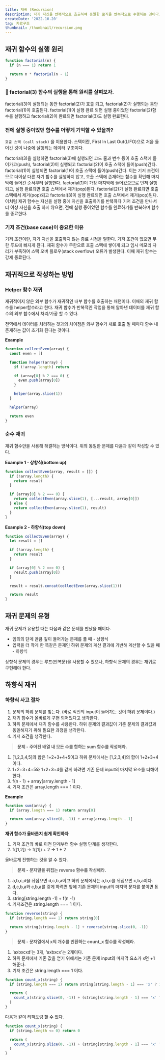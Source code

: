 ```yaml
---
title: 재귀 (Recursion)
description: 자기 자신을 반복적으로 호출하여 동일한 로직을 반복적으로 수행하는 것이다. 무한 실행이 되지 않도록 함수 호출을 멈추는 기저 조건을 설정하는 것이 중요하다.
createDate: '2022.10.20'
tag: 자료구조
thumbnail: /thumbnail/recursion.png
---
```


## 재귀 함수의 실행 원리

```jsx
function factorial(n) {
  if (n === 1) return 1

  return n * factorial(n - 1)
}
```

### **📌 factorial(3) 함수의 실행을 통해 원리를 살펴보자.**

factorial(3)이 실행되는 동안 factorial(2)가 호출 되고, factorial(2)가 실행되는 동안 factorial(1)이 호출된다. factorial(1)이 실행 완료 되면 실행 중이었던 factorial(2)함수를 실행하고 factorial(2)이 완료되면 factorial(3)도 실행 완료한다.

### **전에 실행 중이었던 함수를 어떻게 기억할 수 있을까?**

`호출 스택 (call stack)` 을 이용한다. 스택이란, First In Last Out(LIFO)으로 처음 들어간 것이 나중에 실행되는 데이터 구조이다.

factorial(3)을 실행하면 factorial(3)에 실행되던 코드 줄과 변수 등이 호출 스택에 들어가고(push), factorial(2)이 실행되고 factorial(2)이 호출 스택에 들어(push)간다. factorial(1)이 실행되면 factorial(1)이 호출 스택에 들어(push)간다. 이는 기저 조건이므로 더이상 다른 자기 함수를 실행하지 않고, 호출 스택에 존재하는 함수를 확인해 마지막에 들어간 순서부터 실행한다. factorial(1)이 가장 마지막에 들어갔으므로 먼저 실행되고, 실행 완료되면 호출 스택에서 제거(pop)된다. factorial(2)가 실행 완료되면 호출 스택에서 제거(pop)되고 factorial(3)이 실행 완료되면 호출 스택에서 제거(pop)된다.
이처럼 재귀 함수는 자신을 실행 중에 자신을 호출하기를 반복하다 기저 조건을 만나서 더 이상 자신을 호출 하지 않으면, 전에 실행 중이었던 함수를 완료하기를 반복하며 함수를 종료한다.

### **기저 조건(base case)이 중요한 이유**

기저 조건이란, 자기 자신을 호출하지 않는 종료 시점을 말한다. 기저 조건이 없으면 무한 루프에 빠지게 된다. 재귀 함수가 무한으로 호출 스택에 쌓이게 되고 임시 메모리 자리가 부족하여 스택 오버 플로우(stack overflow) 오류가 발생한다. 이때 재귀 함수는 강제 종료된다.

## 재귀적으로 작성하는 방법

### Helper 함수 재귀

재귀적이지 않은 외부 함수가 재귀적인 내부 함수를 호출하는 패턴이다. 이때의 재귀 함수를 helper함수라고 한다. 재귀 함수가 반복적인 작업을 통해 알아낸 데이터를 재귀 함수의 외부 함수에서 처리/가공 할 수 있다.

전역에서 데이터를 처리하는 것과의 차이점은 외부 함수가 새로 호출 될 때마다 함수 내 존재하는 값이 초기화 된다는 것이다.

**Example**

```jsx
function collectEven(array) {
  const even = []

  function helper(array) {
    if (!array.length) return

    if (array[0] % 2 === 0) {
      even.push(array[0])
    }

    helper(array.slice(1))
  }

  helper(array)

  return even
}
```

### 순수 재귀

재귀 함수만을 사용해 해결하는 방식이다. 위의 동일한 문제를 다음과 같이 작성할 수 있다.

**Example 1 - 상향식(bottom up)**

```jsx
function collectEven(array, result = []) {
  if (!array.length) {
    return result
  }

  if (array[0] % 2 === 0) {
    return collectEven(array.slice(1), [...result, array[0]])
  } else {
    return collectEven(array.slice(1), result)
  }
}
```

**Example 2 - 하향식(top down)**

```jsx
function collectEven(array) {
  let result = []

  if (!array.length) {
    return result
  }

  if (array[0] % 2 === 0) {
    result.push(array[0])
  }

  result = result.concat(collectEven(array.slice(1)))

  return result
}
```

## 재귀 문제의 유형

재귀 문제가 유용할 때는 다음과 같은 문제를 만났을 때이다.

- 임의의 단계 만큼 깊이 들어가는 문제를 풀 때 - 상향식
- 입력을 더 작게 한 똑같은 문제인 하위 문제의 계산 결과에 기반해 계산할 수 있을 때 - 하향식

상향식 문제의 경우는 루프(반복문)을 사용할 수 있으나, 하향식 문제의 경우는 재귀로 구현해야 한다.

## 하향식 재귀

### 하향식 사고 절차

1. 문제의 하위 문제를 찾는다. (바로 직전의 input이 들어가는 것이 하위 문제이다.)
2. 재귀 함수가 올바르게 구현 되어있다고 생각한다.
3. 하위 문제에서 재귀 함수를 사용한다.
   하위 문제의 결과값이 기존 문제의 결과값과 동일해지기 위해 필요한 과정을 생각한다.
4. 기저 조건을 생각한다.

> **문제 - 주어진 배열 내 모든 수를 합하는 sum 함수를 작성해라.**

1. [1,2,3,4,5]의 합은 1+2+3+4+5이고 하위 문제에서는 [1,2,3,4]의 합이 1+2+3+4이다.
2. 1+2+3+4+5와 1+2+3+4를 같게 하려면 기존 문제 input의 마지막 요소를 더해야 한다.
3. f(n - 1) + array[array.length - 1]
4. 기저 조건은 array.length === 1 이다.

**Example**

```jsx
function sum(array) {
  if (array.length === 1) return array[0]

  return sum(array.slice(0, -1)) + array[array.length - 1]
}
```

**재귀 함수가 올바른지 쉽게 확인하자**

1. 기저 조건의 바로 이전 단계부터 함수 실행 단계를 생각한다.
2. f([1,2]) → f([1]) + 2 → 1 + 2

올바르게 진행하는 것을 알 수 있다.

> **문제 - 문자열을 뒤집는 reverse 함수를 작성해라.**

1. a,b,c,d을 뒤집으면 d,c,b,a이고 하위 문제에서는 a,b,c를 뒤집으면 c,b,a이다.
2. d,c,b,a와 c,b,a를 갖게 하려면 앞에 기존 문제의 input의 마지막 문자를 붙이면 된다.
3. string[string.length -1] + f(n -1)
4. 기저조건은 string.length === 1 이다.

```jsx
function reverse(string) {
  if (string.length === 1) return string[0]

  return string[string.length - 1] + reverse(string.slice(0, -1))
}
```

> **문제 - 문자열에서 x의 개수를 반환하는 count_x 함수를 작성해라.**

1. ‘axbxcxd’는 3개, ‘axbxcx’는 2개이다.
2. 하위 문제에서 기존 값을 얻기 위해서는 기존 문제 input의 마지막 요소가 x면 +1 해준다.
3. 기저 조건은 string.length === 1 이다.

```jsx
function count_x(string) {
  if (string.length === 1) return string[string.length - 1] === 'x' ? 1 : 0

  return (
    count_x(string.slice(0, -1)) + (string[string.length - 1] === 'x' ? 1 : 0)
  )
}
```

다음과 같이 리팩토링 할 수 있다.

```jsx
function count_x(string) {
  if (string.length <= 0) return 0

  return (
    count_x(string.slice(0, -1)) + (string[string.length - 1] === 'x' ? 1 : 0)
  )
}
```
